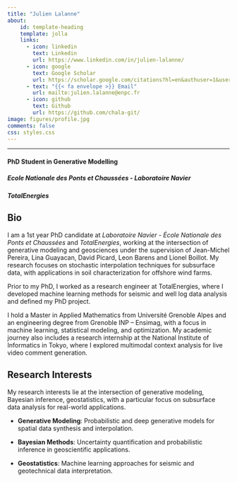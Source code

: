 ```yaml
---
title: "Julien Lalanne"
about:
    id: template-heading
    template: jolla
    links: 
      - icon: linkedin
        text: Linkedin
        url: https://www.linkedin.com/in/julien-lalanne/
      - icon: google
        text: Google Scholar
        url: https://scholar.google.com/citations?hl=en&authuser=1&user=QRzMl-wAAAAJ
      - text: "{{< fa envelope >}} Email"
        url: mailto:julien.lalanne@enpc.fr
      - icon: github
        text: Github
        url: https://github.com/chala-git/
image: figures/profile.jpg
comments: false
css: styles.css
---
```


:::{#template-heading}

---

#### PhD Student in Generative Modelling{.center}

##### Ecole Nationale des Ponts et Chaussées - Laboratoire Navier{.center}

##### TotalEnergies{.center}

:::

## Bio

I am a 1st year PhD candidate at *Laboratoire Navier - École Nationale des Ponts et Chaussées* and *TotalEnergies*, working at the intersection of generative modeling and geosciences under the supervision of Jean-Michel Pereira, Lina Guayacan, David Picard, Leon Barens and Lionel Boillot.
My research focuses on stochastic interpolation techniques for subsurface data, with applications in soil characterization for offshore wind farms. 

Prior to my PhD, I worked as a research engineer at TotalEnergies, where I developed machine learning methods for seismic and well log data analysis and defined my PhD project.

I hold a Master in Applied Mathematics from Université Grenoble Alpes and an engineering degree from Grenoble INP – Ensimag, with a focus in machine learning, statistical modeling, and optimization. My academic journey also includes a research internship at the National Institute of Informatics in Tokyo, where I explored multimodal context analysis for live video comment generation.


## Research Interests

My research interests lie at the intersection of generative modeling, Bayesian inference, geostatistics, with a particular focus on subsurface data analysis for real-world applications.

- **Generative Modeling**: Probabilistic and deep generative models for spatial data synthesis and interpolation.

- **Bayesian Methods**: Uncertainty quantification and probabilistic inference in geoscientific applications.

- **Geostatistics**: Machine learning approaches for seismic and geotechnical data interpretation.
